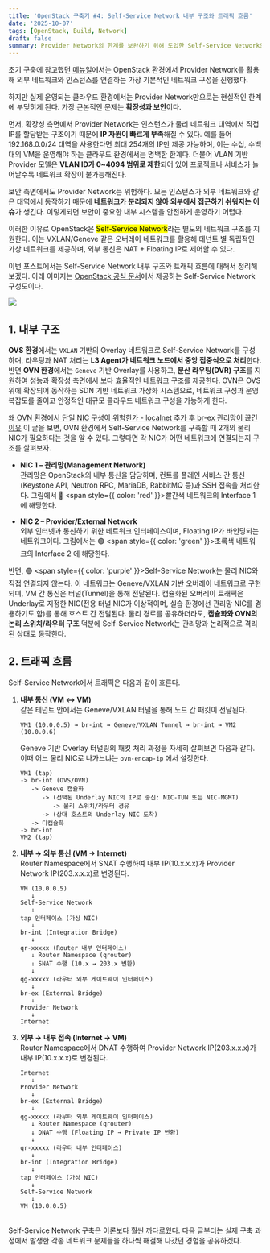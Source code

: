 ```yaml
---
title: 'OpenStack 구축기 #4: Self-Service Network 내부 구조와 트래픽 흐름'
date: '2025-10-07'
tags: [OpenStack, Build, Network]
draft: false
summary: Provider Network의 한계를 보완하기 위해 도입한 Self-Service Network의 내부 구조와 트래픽 흐름 정리
---
```


초기 구축에 참고했던 [메뉴얼](https://smsolutions.slab.com/public/posts/ogjs-104-%EC%B9%9C%EC%A0%88%ED%95%9C-%EA%B9%80%EC%84%A0%EC%9E%84-5r4edxq3?shr=gm6365tt31kxen7dc4d530u0)에서는 OpenStack 환경에서 Provider Network를 활용해 외부 네트워크와 인스턴스를 연결하는 가장 기본적인 네트워크 구성을 진행했다.

하지만 실제 운영되는 클라우드 환경에서는 Provider Network만으로는 현실적인 한계에 부딪히게 된다. 가장 근본적인 문제는 **확장성과 보안**이다.

먼저, 확장성 측면에서 Provider Network는 인스턴스가 물리 네트워크 대역에서 직접 IP를 할당받는 구조이기 때문에 **IP 자원이 빠르게 부족**해질 수 있다. 예를 들어 192.168.0.0/24 대역을 사용한다면 최대 254개의 IP만 제공 가능하며, 이는 수십, 수백 대의 VM을 운영해야 하는 클라우드 환경에서는 명백한 한계다. 더불어 VLAN 기반 Provider 모델은 **VLAN ID가 0~4094 범위로 제한**되어 있어 프로젝트나 서비스가 늘어날수록 네트워크 확장이 불가능해진다.

보안 측면에서도 Provider Network는 위험하다. 모든 인스턴스가 외부 네트워크와 같은 대역에서 동작하기 때문에 **네트워크가 분리되지 않아 외부에서 접근하기 쉬워지는 이슈**가 생긴다. 이렇게되면 보안이 중요한 내부 시스템을 안전하게 운영하기 어렵다.

이러한 이유로 OpenStack은 <mark>Self-Service Network</mark>라는 별도의 네트워크 구조를 지원한다. 이는 VXLAN/Geneve 같은 오버레이 네트워크를 활용해 테넌트 별 독립적인 가상 네트워크를 제공하며, 외부 통신은 NAT + Floating IP로 제어할 수 있다.

이번 포스트에서는 Self-Service Network 내부 구조와 트래픽 흐름에 대해서 정리해보겠다. 아래 이미지는 [OpenStack 공식 문서](https://docs.openstack.org/ko_KR/install-guide/launch-instance-networks-selfservice.html)에서 제공하는 Self-Service Network 구성도이다.

<img className="inline" src="/static/images/Blog/self-service.png" />

## 1. 내부 구조

**OVS 환경**에서는 `VXLAN` 기반의 Overlay 네트워크로 Self-Service Network를 구성하며, 라우팅과 NAT 처리는 **L3 Agent가 네트워크 노드에서 중앙 집중식으로 처리**한다. 반면 **OVN 환경**에서는 `Geneve` 기반 Overlay를 사용하고, **분산 라우팅(DVR) 구조**를 지원하여 성능과 확장성 측면에서 보다 효율적인 네트워크 구조를 제공한다. OVN은 OVS 위에 확장되어 동작하는 SDN 기반 네트워크 가상화 시스템으로, 네트워크 구성과 운영 복잡도를 줄이고 안정적인 대규모 클라우드 네트워크 구성을 가능하게 한다.

[왜 OVN 환경에서 단일 NIC 구성이 위험한가 - localnet 추가 후 br-ex 관리망이 끊긴 이유](https://kchaea.vercel.app/blog/Localnet-Err) 이 글을 보면, OVN 환경에서 Self-Service Network를 구축할 때 2개의 물리 NIC가 필요하다는 것을 알 수 있다. 그렇다면 각 NIC가 어떤 네트워크에 연결되는지 구조를 살펴보자.

- **NIC 1 – 관리망(Management Network)**  
  관리망은 OpenStack의 내부 통신을 담당하며, 컨트롤 플레인 서비스 간 통신(Keystone API, Neutron RPC, MariaDB, RabbitMQ 등)과 SSH 접속을 처리한다. 그림에서 🔴 <span style={{ color: 'red' }}>빨간색 네트워크의 Interface 1</span> 에 해당한다.

- **NIC 2 – Provider/External Network**  
  외부 인터넷과 통신하기 위한 네트워크 인터페이스이며, Floating IP가 바인딩되는 네트워크이다. 그림에서는 🟢 <span style={{ color: 'green' }}>초록색 네트워크의 Interface 2</span> 에 해당한다.

반면, 🟣 <span style={{ color: 'purple' }}>Self-Service Network</span>는 물리 NIC와 직접 연결되지 않는다. 이 네트워크는 Geneve/VXLAN 기반 오버레이 네트워크로 구현되며, VM 간 통신은 터널(Tunnel)을 통해 전달된다. 캡슐화된 오버레이 트래픽은 Underlay로 지정한 NIC(전용 터널 NIC가 이상적이며, 실습 환경에선 관리망 NIC를 겸용하기도 함)를 통해 호스트 간 전달된다. 물리 경로를 공유하더라도, **캡슐화와 OVN의 논리 스위치/라우터 구조** 덕분에 Self-Service Network는 관리망과 논리적으로 격리된 상태로 동작한다.

## 2. 트래픽 흐름

Self-Service Network에서 트래픽은 다음과 같이 흐른다.

1. **내부 통신 (VM ↔ VM)**  
   같은 테넌트 안에서는 Geneve/VXLAN 터널을 통해 노드 간 패킷이 전달된다.

   ```
   VM1 (10.0.0.5) → br-int → Geneve/VXLAN Tunnel → br-int → VM2 (10.0.0.6)
   ```

   Geneve 기반 Overlay 터널링의 패킷 처리 과정을 자세히 살펴보면 다음과 같다.  
   이때 어느 물리 NIC로 나가느냐는 `ovn-encap-ip` 에서 설정한다.

   ```
   VM1 (tap)
   -> br-int (OVS/OVN)
      -> Geneve 캡슐화
         -> (선택된 Underlay NIC의 IP로 송신: NIC-TUN 또는 NIC-MGMT)
            -> 물리 스위치/라우터 경유
         -> (상대 호스트의 Underlay NIC 도착)
      -> 디캡슐화
   -> br-int
   VM2 (tap)
   ```

2. **내부 → 외부 통신 (VM → Internet)**  
   Router Namespace에서 SNAT 수행하여 내부 IP(10.x.x.x)가 Provider Network IP(203.x.x.x)로 변경된다.

   ```
   VM (10.0.0.5)
      ↓
   Self-Service Network
      ↓
   tap 인터페이스 (가상 NIC)
      ↓
   br-int (Integration Bridge)
      ↓
   qr-xxxxx (Router 내부 인터페이스)
      ↓ Router Namespace (qrouter)
      ↓ SNAT 수행 (10.x → 203.x 변환)
      ↓
   qg-xxxxx (라우터 외부 게이트웨이 인터페이스)
      ↓
   br-ex (External Bridge)
      ↓
   Provider Network
      ↓
   Internet
   ```

3. **외부 → 내부 접속 (Internet → VM)**  
   Router Namespace에서 DNAT 수행하여 Provider Network IP(203.x.x.x)가 내부 IP(10.x.x.x)로 변경된다.
   ```
   Internet
      ↓
   Provider Network
      ↓
   br-ex (External Bridge)
      ↓
   qg-xxxxx (라우터 외부 게이트웨이 인터페이스)
      ↓ Router Namespace (qrouter)
      ↓ DNAT 수행 (Floating IP → Private IP 변환)
      ↓
   qr-xxxxx (라우터 내부 인터페이스)
      ↓
   br-int (Integration Bridge)
      ↓
   tap 인터페이스 (가상 NIC)
      ↓
   Self-Service Network
      ↓
   VM (10.0.0.5)
   ```

<br />
Self-Service Network 구축은 이론보다 훨씬 까다로웠다. 다음 글부터는 실제 구축 과정에서 발생한 각종 네트워크
문제들을 하나씩 해결해 나갔던 경험을 공유하겠다.
